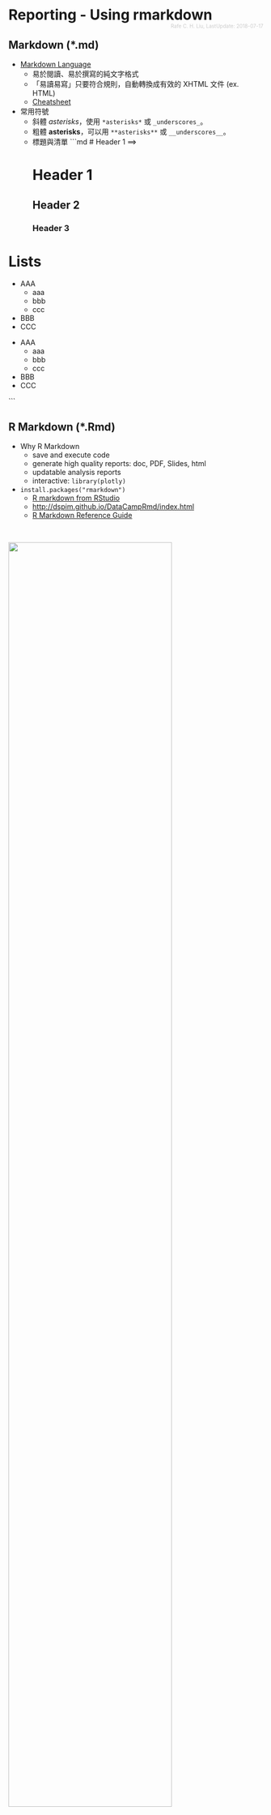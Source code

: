 # Reporting - Using rmarkdown
<div style='float: right; font-size:10px; margin-top: -20px; color: #ccc;'>Rafe C. H. Liu, LastUpdate: 2018-07-17</div>

## Markdown (*.md)

- [Markdown Language](https://zh.wikipedia.org/wiki/Markdown)
    - 易於閱讀、易於撰寫的純文字格式
    - 「易讀易寫」只要符合規則，自動轉換成有效的 XHTML 文件 (ex. HTML)
    - [Cheatsheet](https://www.rstudio.com/wp-content/uploads/2016/03/rmarkdown-cheatsheet-2.0.pdf)
- 常用符號
    - 斜體 *asterisks*，使用 `*asterisks*` 或 `_underscores_`。
    - 粗體 **asterisks**，可以用 `**asterisks**` 或 `__underscores__`。
    - 標題與清單
```md
# Header 1 ==> <h1>Header 1</h1>
## Header 2
### Header 3

# Lists
- AAA
    - aaa
    - bbb
    - ccc
- BBB
- CCC

<ul>
  <li>AAA
    <ul>
      <li>aaa</li>
      <li>bbb</li>
      <li>ccc</li>
    </ul>
  </li>
  <li>BBB</li>
  <li>CCC</li>
</ul>
```

## R Markdown (*.Rmd)

- Why R Markdown
    - save and execute code
    - generate high quality reports: doc, PDF, Slides, html
    - updatable analysis reports 
    - interactive: `library(plotly)`
- `install.packages("rmarkdown")`
    - [R markdown from RStudio](http://rmarkdown.rstudio.com/index.html)
    - [http://dspim.github.io/DataCampRmd/index.html](https://github.com/dspim/DataCampRmd/blob/master/index.md)
    - [R Markdown Reference Guide](https://www.rstudio.com/wp-content/uploads/2015/03/rmarkdown-reference.pdf)

<br>

<img src='img/rmd.PNG' align='center' style='width:80% !important;'></img>

<br>

- Code Chunks `{r}`
    - 告知編譯器需以 R Engine 執行
    - 編譯時以 R 規則進行程式碼上色
    - [Chunk options](https://rmarkdown.rstudio.com/lesson-3.html)
    - [Other language engines](https://bookdown.org/yihui/rmarkdown/language-engines.html)

![](http://rmarkdown.rstudio.com/lesson-images/code-1-options.png)<br>

- 編譯 (render)
    - 需先存檔 (*.Rmd)
    - 編譯時為全新 R Session
        - 工作目錄即為存檔目錄 => 使用相對路徑或絕對路徑取用其他資料夾資訊
        - library 需在 rmd 檔中引用
        
- [Yihui Xie 谢益辉](https://yihui.name/)
    - [Presentations](https://rmarkdown.rstudio.com/lesson-11.html): 
    - [Shiny](http://shiny.rstudio.com/): Interact. Analyze. Communicate
    - [bookdown](https://bookdown.org/yihui/bookdown/): Authoring Books and Technical Documents with R Markdown
    - [blogdown](https://bookdown.org/yihui/blogdown/): Creating Websites with R Markdown

